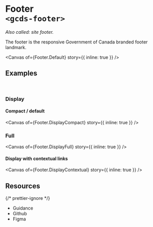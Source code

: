 
<Meta of={Footer} name="Overview" />

# Footer<br/>`<gcds-footer>`

_Also called: site footer._

The footer is the responsive Government of Canada branded footer landmark.

<Canvas of={Footer.Default} story={{ inline: true }} />

## Examples

<br />

### Display

#### Compact / default

<Canvas of={Footer.DisplayCompact} story={{ inline: true }} />

### Full

<Canvas of={Footer.DisplayFull} story={{ inline: true }} />

#### Display with contextual links

<Canvas of={Footer.DisplayContextual} story={{ inline: true }} />

## Resources

{/* prettier-ignore */}
<ul className="resources-list">
  <li>
    <gcds-link size="regular" href="https://design-system.alpha.canada.ca/en/components/footer/" target="_blank">Guidance</gcds-link>
  </li>
  <li>
    <gcds-link size="regular" href="https://github.com/cds-snc/gcds-components/tree/main/packages/web/src/components/gcds-footer" target="_blank">Github</gcds-link>
  </li>
  <li>
    <gcds-link size="regular" href="https://www.figma.com/file/mh2maMG2NBtk41k1O1UGHV/Canadian-Digital-Service%E2%80%A8---GC-Design-System?type=design&node-id=1802-4983&mode=design&t=6AQy5Cmm6YcqHAJm-0" target="_blank">Figma</gcds-link>
  </li>
</ul>
